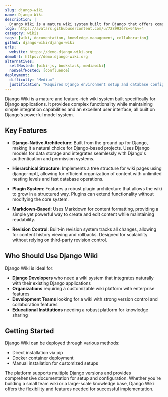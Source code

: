 ```yaml
---
slug: django-wiki
name: Django Wiki
description: |
  Django Wiki is a mature wiki system built for Django that offers complex functionality with simple integration and a superb interface, using Django models as its foundation.
logo: https://avatars.githubusercontent.com/u/7289936?s=64&v=4
category: wikis
tags: [wiki, documentation, knowledge-management, collaboration]
github: django-wiki/django-wiki
urls:
  website: https://demo.django-wiki.org
demoUrl: https://demo.django-wiki.org
alternatives:
  selfHosted: [wiki-js, bookstack, mediawiki]
  nonSelfHosted: [confluence]
deployment:
  difficulty: "Medium"
  justification: "Requires Django environment setup and database configuration. Docker deployment available but configuration can be complex for advanced features."
---
```


Django Wiki is a mature and feature-rich wiki system built specifically for
Django applications. It provides complex functionality while maintaining simple
integration capabilities and an excellent user interface, all built on Django's
powerful model system.

## Key Features

- **Django-Native Architecture**: Built from the ground up for Django, making it
  a natural choice for Django-based projects. Uses Django models for data
  storage and integrates seamlessly with Django's authentication and permission
  systems.

- **Hierarchical Structure**: Implements a tree structure for wiki pages using
  django-mptt, allowing for efficient organization of content with unlimited
  nesting levels and fast database operations.

- **Plugin System**: Features a robust plugin architecture that allows the wiki
  to grow in a structured way. Plugins can extend functionality without
  modifying the core system.

- **Markdown-Based**: Uses Markdown for content formatting, providing a simple
  yet powerful way to create and edit content while maintaining readability.

- **Revision Control**: Built-in revision system tracks all changes, allowing
  for content history viewing and rollbacks. Designed for scalability without
  relying on third-party revision control.

## Who Should Use Django Wiki

Django Wiki is ideal for:

- **Django Developers** who need a wiki system that integrates naturally with
  their existing Django applications
- **Organizations** requiring a customizable wiki platform with enterprise
  features
- **Development Teams** looking for a wiki with strong version control and
  collaboration features
- **Educational Institutions** needing a robust platform for knowledge sharing

## Getting Started

Django Wiki can be deployed through various methods:

- Direct installation via pip
- Docker container deployment
- Manual installation for customized setups

The platform supports multiple Django versions and provides comprehensive
documentation for setup and configuration. Whether you're building a small team
wiki or a large-scale knowledge base, Django Wiki offers the flexibility and
features needed for successful implementation.
